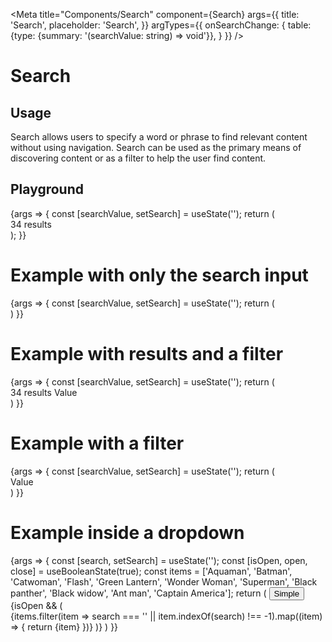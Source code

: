 
<Meta
    title="Components/Search"
    component={Search}
    args={{
        title: 'Search',
        placeholder: 'Search',
    }}
    argTypes={{
        onSearchChange: {
            table: {type: {summary: '(searchValue: string) => void'}},
        }
    }}
/>

# Search

## Usage

Search allows users to specify a word or phrase to find relevant content without using navigation. Search can be used as the primary means of discovering content or as a filter to help the user find content.

## Playground

<Canvas>
    <Story name="Standard">
        {args => {
            const [searchValue, setSearch] = useState('');
            return (
                <Search onSearchChange={setSearch} searchValue={searchValue} {...args}>
                    <Search.ResultCount>34 results</Search.ResultCount>
                </Search>
            );
        }}
    </Story>
</Canvas>

<ArgsTable story="Standard" />

# Example with only the search input

<Canvas>
    <Story name="Example with only the search input">
        {args => {
            const [searchValue, setSearch] = useState('');
            return (
                <Search onSearchChange={setSearch} searchValue={searchValue} {...args} />
            )
        }}
    </Story>
</Canvas>

# Example with results and a filter

<Canvas>
    <Story name="Example with results and a filter">
        {args => {
            const [searchValue, setSearch] = useState('');
            return (
                <Search onSearchChange={setSearch} searchValue={searchValue} {...args}>
                    <Search.ResultCount>34 results</Search.ResultCount>
                    <SwitcherButton label={'Label'}>Value</SwitcherButton>
                </Search>
            )
        }}
    </Story>
</Canvas>

# Example with a filter

<Canvas>
    <Story name="Example with only a filter">
        {args => {
            const [searchValue, setSearch] = useState('');
            return (
                <Search onSearchChange={setSearch} searchValue={searchValue} {...args}>
                    <SwitcherButton label={'Label'}>Value</SwitcherButton>
                </Search>
            )
        }}
    </Story>
</Canvas>

# Example inside a dropdown

<Canvas>
    <Story name="Example inside a dropdown">
        {args => {
            const [search, setSearch] = useState('');
            const [isOpen, open, close] = useBooleanState(true);
            const items = ['Aquaman', 'Batman', 'Catwoman', 'Flash', 'Green Lantern', 'Wonder Woman', 'Superman', 'Black panther', 'Black widow', 'Ant man', 'Captain America'];
            return (
                <SpaceContainer height={350}>
                    <Dropdown>
                        <Button onClick={open}>
                            Simple <ArrowDownIcon />
                        </Button>
                        {isOpen && (
                            <Dropdown.Overlay verticalPosition="down" onClose={close}>
                                <Dropdown.Header>
                                    <Search onSearchChange={setSearch} searchValue={search} {...args}/>
                                </Dropdown.Header>
                                <Dropdown.ItemCollection>
                                    {items.filter(item => search === '' || item.indexOf(search) !== -1).map((item) => {
                                        return <Dropdown.Item key={item}>{item}</Dropdown.Item>
                                    })}
                                </Dropdown.ItemCollection>
                            </Dropdown.Overlay>
                        )}
                    </Dropdown>
                </SpaceContainer>
            )
        }}
    </Story>
</Canvas>

